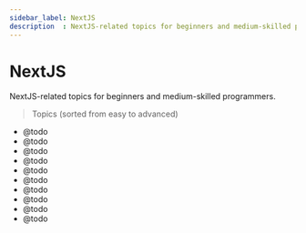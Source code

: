 ```yaml
---
sidebar_label: NextJS
description  : NextJS-related topics for beginners and medium-skilled programmers
---
```


# NextJS

<SubHeading>NextJS-related topics for beginners and medium-skilled programmers.</SubHeading>

> Topics (sorted from easy to advanced)

- @todo
- @todo
- @todo
- @todo
- @todo
- @todo
- @todo
- @todo
- @todo
- @todo
